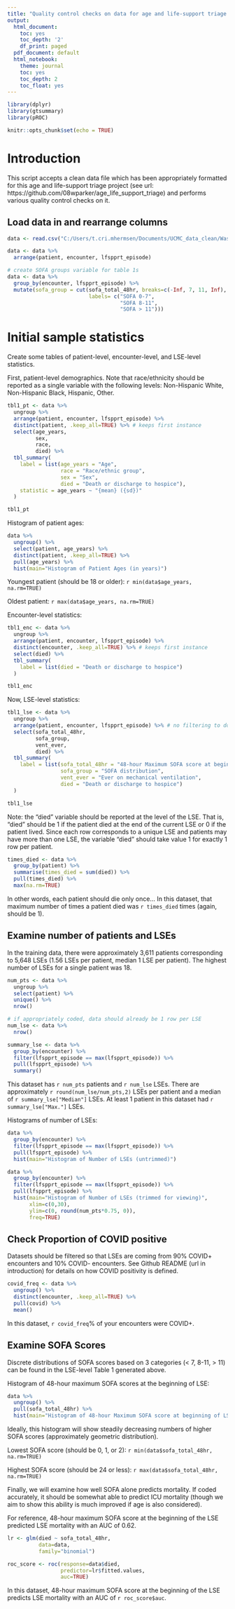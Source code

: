 ```yaml
---
title: "Quality control checks on data for age and life-support triage project"
output:
  html_document:
    toc: yes
    toc_depth: '2'
    df_print: paged
  pdf_document: default
  html_notebook:
    theme: journal
    toc: yes
    toc_depth: 2
    toc_float: yes
---
```


```r
library(dplyr)
library(gtsummary)
library(pROC)
```

```r
knitr::opts_chunk$set(echo = TRUE)
```

# Introduction

This script accepts a clean data file which has been appropriately formatted for this age and life-support triage project (see url: https://github.com/08wparker/age_life_support_triage) and performs various quality control checks on it.

## Load data in and rearrange columns

```r

data <- read.csv("C:/Users/t.cri.mhermsen/Documents/UCMC_data_clean/WashU/bjc_deidentified_2023-01-18.csv")

data <- data %>%
  arrange(patient, encounter, lfspprt_episode)
```

``` r
# create SOFA groups variable for table 1s
data <- data %>%
  group_by(encounter, lfspprt_episode) %>%
  mutate(sofa_group = cut(sofa_total_48hr, breaks=c(-Inf, 7, 11, Inf),
                          labels= c("SOFA 0-7",
                                    "SOFA 8-11",
                                    "SOFA > 11")))

```

# Initial sample statistics

Create some tables of patient-level, encounter-level, and LSE-level statistics.

First, patient-level demographics. Note that race/ethnicity should be reported as a single variable with the following levels: Non-Hispanic White, Non-Hispanic Black, Hispanic, Other.
```r

tbl1_pt <- data %>%
  ungroup %>%
  arrange(patient, encounter, lfspprt_episode) %>%
  distinct(patient, .keep_all=TRUE) %>% # keeps first instance
  select(age_years,
         sex,
         race,
         died) %>%
  tbl_summary(
    label = list(age_years = "Age",
                 race = "Race/ethnic group",
                 sex = "Sex",
                 died = "Death or discharge to hospice"),
    statistic = age_years ~ "{mean} ({sd})"
  )

tbl1_pt

```

Histogram of patient ages:

``` r
data %>%
  ungroup() %>%
  select(patient, age_years) %>%
  distinct(patient, .keep_all=TRUE) %>%
  pull(age_years) %>%
  hist(main="Histogram of Patient Ages (in years)")

```

Youngest patient (should be 18 or older): `r min(data$age_years, na.rm=TRUE)`

Oldest patient: `r max(data$age_years, na.rm=TRUE)`

Encounter-level statistics:
```r

tbl1_enc <- data %>%
  ungroup %>%
  arrange(patient, encounter, lfspprt_episode) %>%
  distinct(encounter, .keep_all=TRUE) %>% # keeps first instance
  select(died) %>%
  tbl_summary(
    label = list(died = "Death or discharge to hospice")
  )

tbl1_enc

```

Now, LSE-level statistics:
```r

tbl1_lse <- data %>%
  ungroup %>%
  arrange(patient, encounter, lfspprt_episode) %>% # no filtering to do, each row is unique LSE
  select(sofa_total_48hr,
         sofa_group,
         vent_ever,
         died) %>%
  tbl_summary(
    label = list(sofa_total_48hr = "48-hour Maximum SOFA score at beginning of LSE",
                 sofa_group = "SOFA distribution",
                 vent_ever = "Ever on mechanical ventilation",
                 died = "Death or discharge to hospice")
  )

tbl1_lse
```

Note: the "died" variable should be reported at the level of the LSE. That is, "died" should be 1 if the patient died at the end of the current LSE or 0 if the patient lived. Since each row corresponds to a unique LSE and patients may have more than one LSE, the variable "died" should take value 1 for exactly 1 row per patient.

``` r
times_died <- data %>%
  group_by(patient) %>%
  summarise(times_died = sum(died)) %>%
  pull(times_died) %>%
  max(na.rm=TRUE)
```

In other words, each patient should die only once... In this dataset, that maximum number of times a patient died was `r times_died` times (again, should be 1).

## Examine number of patients and LSEs
In the training data, there were approximately 3,611 patients corresponding to 5,648 LSEs (1.56 LSEs per patient, median 1 LSE per patient). The highest number of LSEs for a single patient was 18.
``` r
num_pts <- data %>%
  ungroup %>%
  select(patient) %>%
  unique() %>%
  nrow()

# if appropriately coded, data should already be 1 row per LSE
num_lse <- data %>%
  nrow()

summary_lse <- data %>%
  group_by(encounter) %>%
  filter(lfspprt_episode == max(lfspprt_episode)) %>%
  pull(lfspprt_episode) %>%
  summary()

```

This dataset has `r num_pts` patients and `r num_lse` LSEs. There are approximately `r round(num_lse/num_pts,2)` LSEs per patient and a median of `r summary_lse["Median"]` LSEs. At least 1 patient in this dataset had `r summary_lse["Max."]` LSEs.

Histograms of number of LSEs:

``` r
data %>%
  group_by(encounter) %>%
  filter(lfspprt_episode == max(lfspprt_episode)) %>%
  pull(lfspprt_episode) %>%
  hist(main="Histogram of Number of LSEs (untrimmed)")
```
``` r
data %>%
  group_by(encounter) %>%
  filter(lfspprt_episode == max(lfspprt_episode)) %>%
  pull(lfspprt_episode) %>%
  hist(main="Histogram of Number of LSEs (trimmed for viewing)",
       xlim=c(0,30),
       ylim=c(0, round(num_pts*0.75, 0)),
       freq=TRUE)
```

## Check Proportion of COVID positive
Datasets should be filtered so that LSEs are coming from 90% COVID+ encounters and 10% COVID- encounters. See Github README (url in introduction) for details on how COVID positivity is defined.

``` r
covid_freq <- data %>%
  ungroup() %>%
  distinct(encounter, .keep_all=TRUE) %>%
  pull(covid) %>%
  mean()
```

In this dataset, `r covid_freq`% of your encounters were COVID+.

## Examine SOFA Scores
Discrete distributions of SOFA scores based on 3 categories (< 7, 8-11, > 11) can be found in the LSE-level Table 1 generated above.

Histogram of 48-hour maximum SOFA scores at the beginning of LSE:

``` r
data %>%
  ungroup() %>%
  pull(sofa_total_48hr) %>%
  hist(main="Histogram of 48-hour Maximum SOFA score at beginning of LSE")
```

Ideally, this histogram will show steadily decreasing numbers of higher SOFA scores (approximately geometric distribution).

Lowest SOFA score (should be 0, 1, or 2): `r min(data$sofa_total_48hr, na.rm=TRUE)`

Highest SOFA score (should be 24 or less): `r max(data$sofa_total_48hr, na.rm=TRUE)`

Finally, we will examine how well SOFA alone predicts mortality. If coded accurately, it should be somewhat able to predict ICU mortality (though we aim to show this ability is much improved if age is also considered).

For reference, 48-hour maximum SOFA score at the beginning of the LSE predicted LSE mortality with an AUC of 0.62.

``` r
lr <- glm(died ~ sofa_total_48hr,
          data=data,
          family="binomial")

roc_score <- roc(response=data$died,
                 predictor=lr$fitted.values,
                 auc=TRUE)
```

In this dataset, 48-hour maximum SOFA score at the beginning of the LSE predicts LSE mortality with an AUC of `r roc_score$auc`.